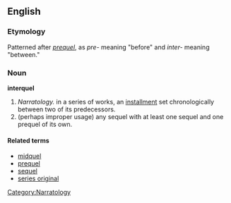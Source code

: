==English==

===Etymology===
Patterned after ''[[prequel]]'', as ''pre-'' meaning "before" and ''inter-'' meaning "between."

===Noun===
{{wikipedia}}
'''interquel'''

#''Narratology.'' in a series of works, an [[installment]] set chronologically between two of its predecessors.
#(perhaps improper usage) any sequel with at least one sequel and one prequel of its own.

====Related terms====
*[[midquel]]
*[[prequel]]
*[[sequel]]
*[[series original]]

[[Category:Narratology]]
